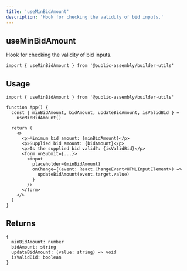 ```yaml
---
title: 'useMinBidAmount'
description: 'Hook for checking the validity of bid inputs.'
---
```


## useMinBidAmount

Hook for checking the validity of bid inputs.

```tsx
import { useMinBidAmount } from '@public-assembly/builder-utils'
```

## Usage

```tsx
import { useMinBidAmount } from '@public-assembly/builder-utils'

function App() {
  const { minBidAmount, bidAmount, updateBidAmount, isValidBid } =
    useMinBidAmount()

  return (
    <>
      <p>Minimum bid amount: {minBidAmount}</p>
      <p>Supplied bid amount: {bidAmount}</p>
      <p>Is the supplied bid valid?: {isValidBid}</p>
      <form onSubmit={...}>
        <input
          placeholder={minBidAmount}
          onChange={(event: React.ChangeEvent<HTMLInputElement>) =>
            updateBidAmount(event.target.value)
          }
        />
      </form>
    </>
  )
}
```

## Returns

```tsx
{
  minBidAmount: number
  bidAmount: string
  updateBidAmount: (value: string) => void
  isValidBid: boolean
}
```
